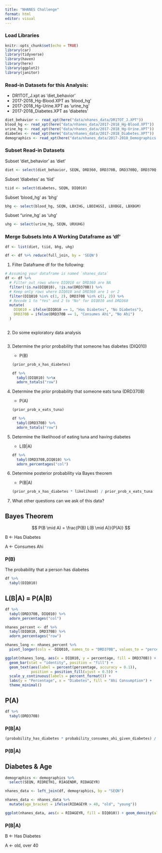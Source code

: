 ```yaml
---
title: "NHANES Challenge"
format: html
editor: visual
---
```


### Load Libraries

```r
knitr::opts_chunk$set(echo = TRUE)
library(car)
library(tidyverse)
library(haven)
library(here)
library(ggplot2)
library(janitor)
```

### Read-in Datasets for this Analysis:

-   DR1TOT_J.xpt as 'diet_behavior'
-   2017-2018_Hg-Blood.XPT as 'blood_hg'
-   2017-2018_Hg-Urine.XPT as 'urine_hg'
-   2017-2018_Diabetes.XPT as 'diabetes'

```r
diet_behavior <- read_xpt(here("data/nhanes_data/DR1TOT_J.XPT"))
blood_hg <- read_xpt(here("data/nhanes_data/2017-2018_Hg-Blood.XPT"))
urine_hg <- read_xpt(here("data/nhanes_data/2017-2018_Hg-Urine.XPT"))
diabetes <- read_xpt(here("data/nhanes_data/2017-2018_Diabetes.XPT"))
demographics <- read_xpt(here("data/nhanes_data/2017-2018_Demographics.XPT"))
```

### Subset Read-in Datasets

Subset 'diet_behavior' as 'diet'

```r
diet <- select(diet_behavior, SEQN, DRD360, DRD370B, DRD370BQ, DRD370Q, DRD370QQ)
```

Subset 'diabetes' as 'tiid'

```r
tiid <- select(diabetes, SEQN, DIQ010)
```

Subset 'blood_hg' as 'bhg'

```r
bhg <- select(blood_hg, SEQN, LBXIHG, LBDIHGSI, LBXBGE, LBXBGM)
```

Subset "urine_hg' as 'uhg'

```r
uhg <- select(urine_hg, SEQN, URXUHG)
```

### Merge Subsets Into A Working Dataframe as 'df'

```r
df <- list(diet, tiid, bhg, uhg)

df <- df %>% reduce(full_join, by = 'SEQN')
```

1.  Filter Dataframe df for the following:

```r
# Assuming your dataframe is named `nhanes_data`
df <- df %>%
  # Filter out rows where DIQ010 or DRD360 are NA
  filter(!is.na(DIQ010), !is.na(DRD370B)) %>%
  # Keep only rows where DIQ010 and DRD360 are 1 or 2
  filter(DIQ010 %in% c(1, 2), DRD370B %in% c(1, 2)) %>%
  # Recode 1 to "Yes" and 2 to "No" for DIQ010 and DRD360
  mutate(
    DIQ010 = ifelse(DIQ010 == 1, "Has Diabetes", "No Diabetes"),
    DRD370B = ifelse(DRD370B == 1, "Consumes Ahi", "No Ahi")
  )
  
```

2.  Do some exploratory data analysis

    ```r

    ```

3.  Determine the prior probability that someone has diabetes (DIQ010)

    -   P(B)

    ```r
    (prior_prob_x_has_diabetes)

    df %>%
      tabyl(DIQ010) %>%x
      adorn_totals("row")
    ```

4.  Determine the prior probability that someone eats tuna (DRD370B)

    -   P(A)

    ```r
    (prior_prob_x_eats_tuna)

    df %>%
      tabyl(DRD370B) %>%
      adorn_totals("row")
    ```

5.  Determine the likelihood of eating tuna and having diabetes

    -   L(B\|A)

    ```r
    df %>%
      tabyl(DRD370B,DIQ010) %>%
      adorn_percentages("col")
    ```

6.  Determine posterior probability via Bayes theorem

    -   P(B\|A)

    ```r
    (prior_prob_x_has_diabetes * likelihood) / prior_prob_x_eats_tuna
    ```

7.  What other questions can we ask of this data?

## Bayes Theorem

$$
P(B \mid A) = \frac{P(B) L(B \mid A)}{P(A)}
$$

B \<- Has Diabetes

A \<- Consumes Ahi

### P(B)

The probability that a person has diabetes

```r
df %>%
  tabyl(DIQ010)
```

## L(B\|A) = P(A\|B)

```r
df %>%
  tabyl(DRD370B, DIQ010) %>%
  adorn_percentages("col")
```

```r
nhanes_percent <- df %>%
  tabyl(DIQ010, DRD370B) %>%
  adorn_percentages("row")
```

```r
nhanes_long <- nhanes_percent %>%
  pivot_longer(cols = -DIQ010, names_to = "DRD370B", values_to = "percentage")
```

```r
ggplot(nhanes_long, aes(x = DIQ010, y = percentage, fill = DRD370B)) +
  geom_bar(stat = "identity", position = "fill") +
  geom_text(aes(label = percent(percentage, accuracy = 0.1)), 
            position = position_fill(vjust = 0.5)) +
  scale_y_continuous(labels = percent_format()) +
  labs(y = "Percentage", x = "Diabetes", fill = "Ahi Consumption") +
  theme_minimal()
```

## P(A)

```r
df %>% 
  tabyl(DRD370B)
```

### P(B\|A)

```r
(probability_has_diabetes * probability_consumes_ahi_given_diabetes) / probability_consumes_ahi
```

### P(B\|A)

## Diabetes & Age

```r
demographics <- demographics %>%
  select(SEQN, RIDRETH1, RIAGENDR, RIDAGEYR)
```

```r
nhanes_data <- left_join(df, demographics, by = "SEQN")
```

```r
nhanes_data <- nhanes_data %>%
  mutate(age_bracket = ifelse(RIDAGEYR > 40, "old", "young"))
```

```r
ggplot(nhanes_data, aes(x = RIDAGEYR, fill = DIQ010)) + geom_density(alpha = 0.5)
```

### P(B\|A)

B \<- Has Diabetes

A \<- old, over 40

